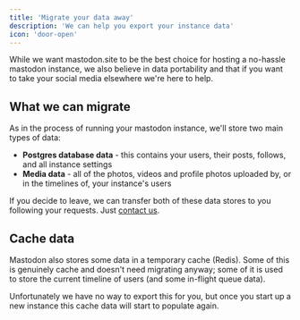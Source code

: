 ```yaml
---
title: 'Migrate your data away'
description: 'We can help you export your instance data'
icon: 'door-open'
---
```


<Tip>While we want mastodon.site to be the best choice for hosting a no-hassle mastodon instance, we also believe in data portability and that if you want to take your social media elsewhere we're here to help.</Tip>

## What we can migrate

As in the process of running your mastodon instance, we'll store two main types of data:

* **Postgres database data** - this contains your users, their posts, follows, and all instance settings
* **Media data** - all of the photos, videos and profile photos uploaded by, or in the timelines of, your instance's users

If you decide to leave, we can transfer both of these data stores to you following your requests. Just [contact us](/support/overview).

## Cache data

Mastodon also stores some data in a temporary cache (Redis). Some of this is genuinely cache and doesn't need migrating anyway; some of it is used to store the current timeline of users (and some in-flight queue data).

Unfortunately we have no way to export this for you, but once you start up a new instance this cache data will start to populate again.